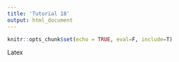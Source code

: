 ```yaml
---
title: 'Tutorial 18'
output: html_document
---
```


```r
knitr::opts_chunk$set(echo = TRUE, eval=F, include=T)
```

Latex